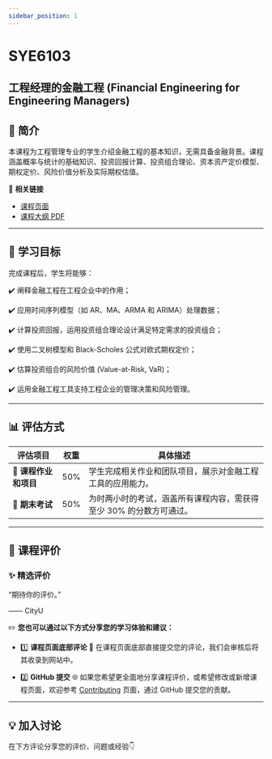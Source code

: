 ```yaml
---
sidebar_position: 1
---
```


# SYE6103
## 工程经理的金融工程 (Financial Engineering for Engineering Managers)

## **📘 简介**
本课程为工程管理专业的学生介绍金融工程的基本知识，无需具备金融背景。课程涵盖概率与统计的基础知识、投资回报计算、投资组合理论、资本资产定价模型、期权定价、风险价值分析及实际期权估值。

🔗 **相关链接**
- [课程页面](https://www.cityu.edu.hk/catalogue/pg/202425/course/SYE6103.htm)
- [课程大纲 PDF](https://www.cityu.edu.hk/catalogue/pg/202425/course/SYE6103.pdf)

---

## **🎯 学习目标**

完成课程后，学生将能够：

✔️ 阐释金融工程在工程企业中的作用；

✔️ 应用时间序列模型（如 AR、MA、ARMA 和 ARIMA）处理数据；

✔️ 计算投资回报，运用投资组合理论设计满足特定需求的投资组合；

✔️ 使用二叉树模型和 Black-Scholes 公式对欧式期权定价；

✔️ 估算投资组合的风险价值 (Value-at-Risk, VaR)；

✔️ 运用金融工程工具支持工程企业的管理决策和风险管理。

---

## **📊 评估方式**

| **评估项目**                  | **权重** | **具体描述**                                                                                       |
|------------------------------|---------|---------------------------------------------------------------------------------------------------|
| **📂 课程作业和项目**           | 50%      | 学生完成相关作业和团队项目，展示对金融工程工具的应用能力。                                              |
| **📝 期末考试**               | 50%      | 为时两小时的考试，涵盖所有课程内容，需获得至少 30% 的分数方可通过。                                          |

---

## **💬 课程评价**

### ✨ **精选评价**
<div className={commentStyles.commentBox}>
    <p className={commentStyles.commentText}>
        “期待你的评价。”
    </p>
    <p className={commentStyles.commentAuthor}>—— CityU</p>
</div>

✏️ **您也可以通过以下方式分享您的学习体验和建议：**

- 1️⃣ **课程页面底部评论**
💬 在课程页面底部直接提交您的评论，我们会审核后将其收录到网站中。

- 2️⃣ **GitHub 提交**
🌐 如果您希望更全面地分享课程评价，或希望修改或新增课程页面，欢迎参考 [Contributing](https://penjc.github.io/CityU/contributing) 页面，通过 GitHub 提交您的贡献。

---

## **💡 加入讨论**

在下方评论分享您的评价、问题或经验👇
<Utterances />